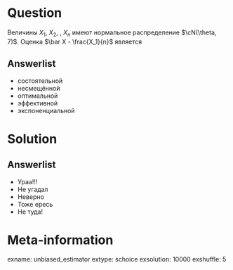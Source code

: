 Question
========

Величины $X_1$, $X_2$, \ldots, $X_n$ имеют нормальное распределение $\cN(\theta, 7)$. Оценка $\bar X - \frac{X_1}{n}$ является

Answerlist
----------

* состоятельной
* несмещённой
* оптимальной
* эффективной
* экспоненциальной


Solution
========

Answerlist
----------
* Ураа!!!
* Не угадал
* Неверно
* Тоже ересь
* Не туда!

Meta-information
================
exname: unbiased_estimator
extype: schoice
exsolution: 10000
exshuffle: 5
